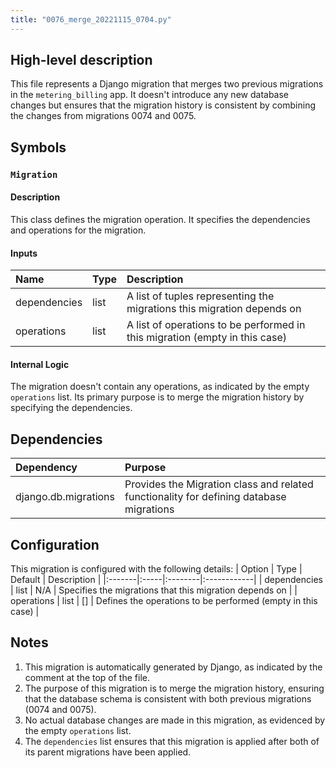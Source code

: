 ```yaml
---
title: "0076_merge_20221115_0704.py"
---
```


## High-level description
This file represents a Django migration that merges two previous migrations in the `metering_billing` app. It doesn't introduce any new database changes but ensures that the migration history is consistent by combining the changes from migrations 0074 and 0075.

## Symbols

### `Migration`
#### Description
This class defines the migration operation. It specifies the dependencies and operations for the migration.

#### Inputs
| Name | Type | Description |
|:-----|:-----|:------------|
| dependencies | list | A list of tuples representing the migrations this migration depends on |
| operations | list | A list of operations to be performed in this migration (empty in this case) |

#### Internal Logic
The migration doesn't contain any operations, as indicated by the empty `operations` list. Its primary purpose is to merge the migration history by specifying the dependencies.

## Dependencies
| Dependency | Purpose |
|:-----------|:--------|
| django.db.migrations | Provides the Migration class and related functionality for defining database migrations |

## Configuration
This migration is configured with the following details:
| Option | Type | Default | Description |
|:-------|:-----|:--------|:------------|
| dependencies | list | N/A | Specifies the migrations that this migration depends on |
| operations | list | [] | Defines the operations to be performed (empty in this case) |

## Notes
1. This migration is automatically generated by Django, as indicated by the comment at the top of the file.
2. The purpose of this migration is to merge the migration history, ensuring that the database schema is consistent with both previous migrations (0074 and 0075).
3. No actual database changes are made in this migration, as evidenced by the empty `operations` list.
4. The `dependencies` list ensures that this migration is applied after both of its parent migrations have been applied.